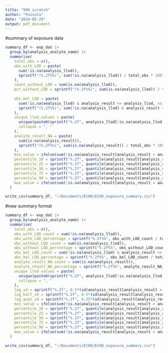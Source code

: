 ```yaml
---
title: "999_scratch"
author: "Puvvula"
date: "2024-05-29"
output: pdf_document
---
```


#summary of exposure data
```r
summary_df <- exp_dat |>
  group_by(analysis_analyte_name) |>
  summarise(
    total_obs = n(),
    obs_with_LOD = paste(
      sum(!is.na(analysis_llod)),
      sprintf("(%.2f%%)", sum(!is.na(analysis_llod)) / total_obs * 100)
    ),
    count_without_LOD = sum(is.na(analysis_llod)),
    pct_without_LOD = sprintf("(%.2f%%)", sum(is.na(analysis_llod)) / total_obs * 100),
    
    obs_bel_LOD = paste(
      sum(!is.na(analysis_llod) & analysis_result <= analysis_llod, na.rm = TRUE),
      sprintf("(%.2f%%)", sum(!is.na(analysis_llod) & analysis_result <= analysis_llod, na.rm = TRUE) / total_obs * 100)
    ),
    unique_llod_values = paste(
      unique(paste0(sprintf("%.2f", analysis_llod[!is.na(analysis_llod)]), " ", analysis_result_unit[!is.na(analysis_llod)])),
      collapse = ", "
    ),
    analyte_result_NA = paste(
      sum(is.na(analysis_result)),
      sprintf("(%.2f%%)", sum(is.na(analysis_result)) / total_obs * 100)
    ),
    min_value = ifelse(sum(!is.na(analysis_result[analysis_result > analysis_llod])) > 0, sprintf("%.2f", min(analysis_result[analysis_result > analysis_llod], na.rm = TRUE)), "NA"),
    percentile_10 = sprintf("%.2f", quantile(analysis_result[analysis_result > analysis_llod], 0.10, na.rm = TRUE)),
    percentile_25 = sprintf("%.2f", quantile(analysis_result[analysis_result > analysis_llod], 0.25, na.rm = TRUE)),
    percentile_50 = sprintf("%.2f", quantile(analysis_result[analysis_result > analysis_llod], 0.50, na.rm = TRUE)),
    percentile_75 = sprintf("%.2f", quantile(analysis_result[analysis_result > analysis_llod], 0.75, na.rm = TRUE)),
    percentile_90 = sprintf("%.2f", quantile(analysis_result[analysis_result > analysis_llod], 0.90, na.rm = TRUE)),
    max_value = ifelse(sum(!is.na(analysis_result[analysis_result > analysis_llod])) > 0, sprintf("%.2f", max(analysis_result[analysis_result > analysis_llod], na.rm = TRUE)), "NA")
  )

write_csv(summary_df, "~/Documents/ECHO/ECHO_exposure_summary.csv")
```

#new summary format
```r
summary_df <- exp_dat |>
  group_by(analysis_analyte_name) |>
  summarise(
    total_obs = n(),
    obs_with_LOD_count = sum(!is.na(analysis_llod)),
    obs_with_LOD_percentage = sprintf("%.2f%%", obs_with_LOD_count / total_obs * 100),
    obs_without_LOD_count = sum(is.na(analysis_llod)),
    obs_without_LOD_percentage = sprintf("%.2f%%", obs_without_LOD_count / total_obs * 100),
    obs_bel_LOD_count = sum(!is.na(analysis_llod) & analysis_result <= analysis_llod, na.rm = TRUE),
    obs_bel_LOD_percentage = sprintf("%.2f%%", obs_bel_LOD_count / total_obs * 100),
    analyte_result_NA_count = sum(is.na(analysis_result)),
    analyte_result_NA_percentage = sprintf("%.2f%%", analyte_result_NA_count / total_obs * 100),
    unique_llod_values = paste(
      unique(paste0(sprintf("%.2f", analysis_llod[!is.na(analysis_llod)]), " ", analysis_result_unit[!is.na(analysis_llod)])),
      collapse = ", "
    ),
    log_sd = sprintf("%.2f", 0.5*(sd(analysis_result[analysis_result > analysis_llod], na.rm = TRUE))),
    log_half_sd = sprintf("%.2f", 0.5*(sd(analysis_result[analysis_result > analysis_llod], na.rm = TRUE))),
    log_quat_sd = sprintf("%.2f", 0.25*(sd(analysis_result[analysis_result > analysis_llod], na.rm = TRUE))),
    min_value = ifelse(sum(!is.na(analysis_result[analysis_result > analysis_llod])) > 0, sprintf("%.2f", min(analysis_result[analysis_result > analysis_llod], na.rm = TRUE)), "NA"),
    percentile_10 = sprintf("%.2f", quantile(analysis_result[analysis_result > analysis_llod], 0.10, na.rm = TRUE)),
    percentile_25 = sprintf("%.2f", quantile(analysis_result[analysis_result > analysis_llod], 0.25, na.rm = TRUE)),
    percentile_50 = sprintf("%.2f", quantile(analysis_result[analysis_result > analysis_llod], 0.50, na.rm = TRUE)),
    percentile_75 = sprintf("%.2f", quantile(analysis_result[analysis_result > analysis_llod], 0.75, na.rm = TRUE)),
    percentile_90 = sprintf("%.2f", quantile(analysis_result[analysis_result > analysis_llod], 0.90, na.rm = TRUE)),
    max_value = ifelse(sum(!is.na(analysis_result[analysis_result > analysis_llod])) > 0, sprintf("%.2f", max(analysis_result[analysis_result > analysis_llod], na.rm = TRUE)), "NA")
  )

write_csv(summary_df, "~/Documents/ECHO/ECHO_exposure_summary.csv")
```
